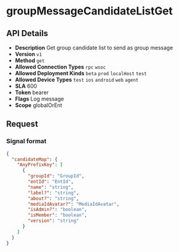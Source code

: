 # groupMessageCandidateListGet

## API Details

- **Description** Get group candidate list to send as group message
- **Version** `v1`
- **Method** `get`
- **Allowed Connection Types** `rpc` `wsoc` 
- **Allowed Deployment Kinds** `beta` `prod` `localHost` `test` 
- **Allowed Device Types** `test` `ios` `android` `web` `agent` 
- **SLA** 600
- **Token** bearer
- **Flags** Log message
- **Scope** globalOrEnt


## Request

### Signal format

```json
{
  "candidateMap": {
    "AnyPrefixKey": [
      {
        "groupId": "GroupId",
        "entId": "EntId",
        "name": "string",
        "label?": "string",
        "about?": "string",
        "mediaIdAvatar?": "MediaIdAvatar",
        "isAdmin?": "boolean",
        "isMember": "boolean",
        "version": "string"
      }
    ]
  }
}
```

